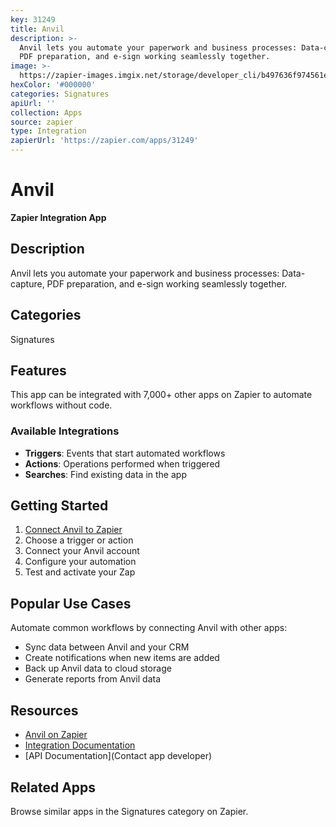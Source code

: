 ```yaml
---
key: 31249
title: Anvil
description: >-
  Anvil lets you automate your paperwork and business processes: Data-capture,
  PDF preparation, and e-sign working seamlessly together.
image: >-
  https://zapier-images.imgix.net/storage/developer_cli/b497636f974561e6fb3202bbd334f98a_2.png?auto=format%2Ccompress&ixlib=python-3.0.0&q=50
hexColor: '#000000'
categories: Signatures
apiUrl: ''
collection: Apps
source: zapier
type: Integration
zapierUrl: 'https://zapier.com/apps/31249'
---
```

# Anvil

**Zapier Integration App**

## Description

Anvil lets you automate your paperwork and business processes: Data-capture, PDF preparation, and e-sign working seamlessly together.

## Categories

Signatures

## Features

This app can be integrated with 7,000+ other apps on Zapier to automate workflows without code.

### Available Integrations

- **Triggers**: Events that start automated workflows
- **Actions**: Operations performed when triggered
- **Searches**: Find existing data in the app

## Getting Started

1. [Connect Anvil to Zapier](https://zapier.com/apps/31249)
2. Choose a trigger or action
3. Connect your Anvil account
4. Configure your automation
5. Test and activate your Zap

## Popular Use Cases

Automate common workflows by connecting Anvil with other apps:

- Sync data between Anvil and your CRM
- Create notifications when new items are added
- Back up Anvil data to cloud storage
- Generate reports from Anvil data

## Resources

- [Anvil on Zapier](https://zapier.com/apps/31249)
- [Integration Documentation](https://zapier.com/apps/31249/integrations)
- [API Documentation](Contact app developer)

## Related Apps

Browse similar apps in the Signatures category on Zapier.
